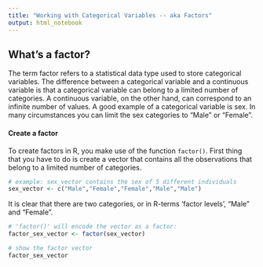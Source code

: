 ```yaml
---
title: "Working with Categorical Variables -- aka Factors"
output: html_notebook
---
```


## What's a factor?
The term factor refers to a statistical data type used to store categorical variables. The difference between a categorical variable and a continuous variable is that a categorical variable can belong to a limited number of categories. A continuous variable, on the other hand, can correspond to an infinite number of values. A good example of a categorical variable is sex. In many circumstances you can limit the sex categories to "Male" or "Female". 

#### Create a factor
To create factors in R, you make use of the function `factor()`. First thing that you have to do is create a vector that contains all the observations that belong to a limited number of categories.
```r
# example: sex_vector contains the sex of 5 different individuals
sex_vector <- c("Male","Female","Female","Male","Male")
```

It is clear that there are two categories, or in R-terms 'factor levels', "Male" and "Female".

```r
# 'factor()' will encode the vector as a factor:
factor_sex_vector <- factor(sex_vector)

# show the factor vector
factor_sex_vector
```
